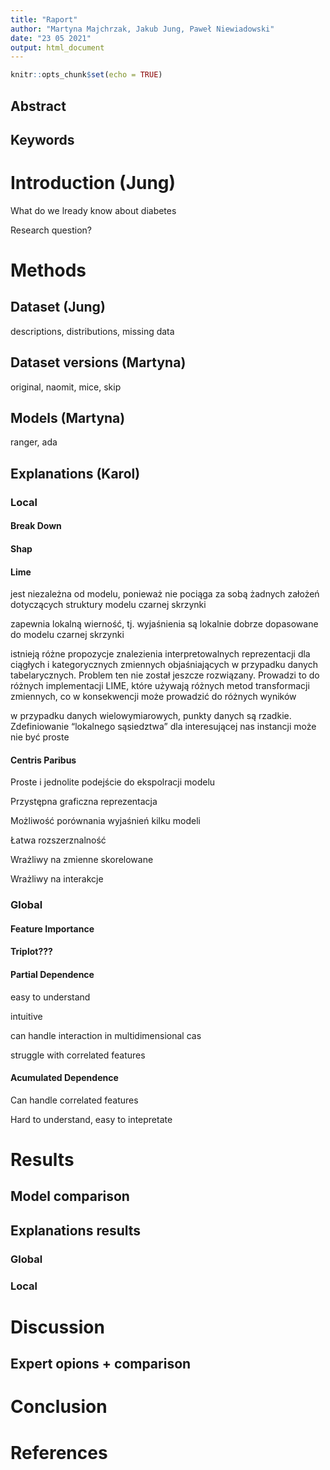 ```yaml
---
title: "Raport"
author: "Martyna Majchrzak, Jakub Jung, Paweł Niewiadowski"
date: "23 05 2021"
output: html_document
---
```


```r
knitr::opts_chunk$set(echo = TRUE)
```

## Abstract

## Keywords

# Introduction (Jung)

What do we lready know about diabetes

Research question?

# Methods

## Dataset (Jung)

descriptions, distributions, missing data

## Dataset versions (Martyna)

original, naomit, mice, skip

## Models (Martyna)

ranger, ada

## Explanations (Karol)


### Local

#### Break Down

#### Shap

#### Lime

jest niezależna od modelu, ponieważ nie pociąga za sobą żadnych założeń dotyczących struktury modelu czarnej skrzynki

zapewnia lokalną wierność, tj. wyjaśnienia są lokalnie dobrze dopasowane do modelu czarnej skrzynki


istnieją różne propozycje znalezienia interpretowalnych reprezentacji dla ciągłych i kategorycznych zmiennych objaśniających w przypadku danych tabelarycznych. Problem ten nie został jeszcze rozwiązany. Prowadzi to do różnych implementacji LIME, które używają różnych metod transformacji zmiennych, co w konsekwencji może prowadzić do różnych wyników

w przypadku danych wielowymiarowych, punkty danych są rzadkie. Zdefiniowanie "lokalnego sąsiedztwa" dla interesującej nas instancji może nie być proste

#### Centris Paribus


Proste i jednolite podejście do ekspolracji modelu

Przystępna graficzna reprezentacja

Możliwość porównania wyjaśnień kilku modeli

Łatwa rozszerznalność


Wrażliwy na zmienne skorelowane

Wrażliwy na interakcje



### Global

#### Feature Importance

#### Triplot???

#### Partial Dependence

easy to understand

intuitive

can handle interaction in multidimensional cas


struggle with correlated features

#### Acumulated Dependence


Can handle correlated features



Hard to understand, easy to intepretate


# Results

## Model comparison 

## Explanations results

### Global

### Local

# Discussion

## Expert opions + comparison

# Conclusion

# References


